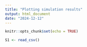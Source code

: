 ```yaml
---
title: "Plotting simulation results"
output: html_document
date: "2024-12-12"
---
```


```r
knitr::opts_chunk$set(echo = TRUE)
```



```r

S1 <- read_csv()

```

